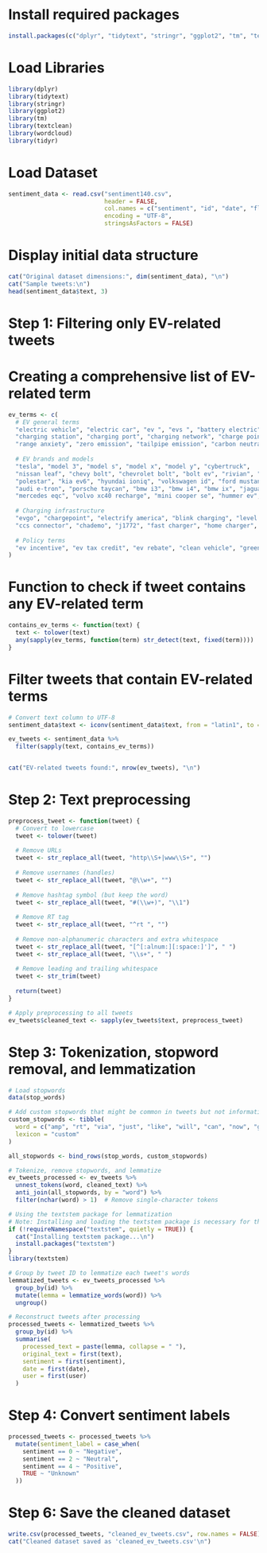 


# Install required packages 
```r
install.packages(c("dplyr", "tidytext", "stringr", "ggplot2", "tm", "textclean", "wordcloud", "tidyr"))
```

# Load Libraries
```r
library(dplyr)
library(tidytext)
library(stringr)
library(ggplot2)
library(tm)
library(textclean)
library(wordcloud)
library(tidyr)
```

# Load Dataset
```r
sentiment_data <- read.csv("sentiment140.csv", 
                           header = FALSE, 
                           col.names = c("sentiment", "id", "date", "flag", "user", "text"),
                           encoding = "UTF-8",
                           stringsAsFactors = FALSE)
```

# Display initial data structure
```r
cat("Original dataset dimensions:", dim(sentiment_data), "\n")
cat("Sample tweets:\n")
head(sentiment_data$text, 3)
```
# Step 1: Filtering only EV-related tweets
# Creating a comprehensive list of EV-related term
```r
ev_terms <- c(
  # EV general terms
  "electric vehicle", "electric car", "ev ", "evs ", "battery electric", "plugin", "plug-in",
  "charging station", "charging port", "charging network", "charge point", "supercharger",
  "range anxiety", "zero emission", "tailpipe emission", "carbon neutral", "kwh", "kilowatt hour",
  
  # EV brands and models
  "tesla", "model 3", "model s", "model x", "model y", "cybertruck", 
  "nissan leaf", "chevy bolt", "chevrolet bolt", "bolt ev", "rivian", "lucid air",
  "polestar", "kia ev6", "hyundai ioniq", "volkswagen id", "ford mustang mach", "f-150 lightning",
  "audi e-tron", "porsche taycan", "bmw i3", "bmw i4", "bmw ix", "jaguar i-pace",
  "mercedes eqc", "volvo xc40 recharge", "mini cooper se", "hummer ev",
  
  # Charging infrastructure
  "evgo", "chargepoint", "electrify america", "blink charging", "level 2 charger", "dcfc",
  "ccs connector", "chademo", "j1772", "fast charger", "home charger", "destination charger",
  
  # Policy terms
  "ev incentive", "ev tax credit", "ev rebate", "clean vehicle", "green vehicle"
)
```

# Function to check if tweet contains any EV-related term
```r
contains_ev_terms <- function(text) {
  text <- tolower(text)
  any(sapply(ev_terms, function(term) str_detect(text, fixed(term))))
}
```

# Filter tweets that contain EV-related terms
```r

# Convert text column to UTF-8
sentiment_data$text <- iconv(sentiment_data$text, from = "latin1", to = "UTF-8", sub = "")

ev_tweets <- sentiment_data %>%
  filter(sapply(text, contains_ev_terms))


cat("EV-related tweets found:", nrow(ev_tweets), "\n")
```

# Step 2: Text preprocessing
```r
preprocess_tweet <- function(tweet) {
  # Convert to lowercase
  tweet <- tolower(tweet)
  
  # Remove URLs
  tweet <- str_replace_all(tweet, "http\\S+|www\\S+", "")
  
  # Remove usernames (handles)
  tweet <- str_replace_all(tweet, "@\\w+", "")
  
  # Remove hashtag symbol (but keep the word)
  tweet <- str_replace_all(tweet, "#(\\w+)", "\\1")
  
  # Remove RT tag
  tweet <- str_replace_all(tweet, "^rt ", "")
  
  # Remove non-alphanumeric characters and extra whitespace
  tweet <- str_replace_all(tweet, "[^[:alnum:][:space:]']", " ")
  tweet <- str_replace_all(tweet, "\\s+", " ")
  
  # Remove leading and trailing whitespace
  tweet <- str_trim(tweet)
  
  return(tweet)
}

# Apply preprocessing to all tweets
ev_tweets$cleaned_text <- sapply(ev_tweets$text, preprocess_tweet)
```

# Step 3: Tokenization, stopword removal, and lemmatization
```r
# Load stopwords
data(stop_words)

# Add custom stopwords that might be common in tweets but not informative
custom_stopwords <- tibble(
  word = c("amp", "rt", "via", "just", "like", "will", "can", "now", "get", "got", "one", "im", "say", "said", "today", "day", "dont"),
  lexicon = "custom"
)

all_stopwords <- bind_rows(stop_words, custom_stopwords)

# Tokenize, remove stopwords, and lemmatize
ev_tweets_processed <- ev_tweets %>%
  unnest_tokens(word, cleaned_text) %>%
  anti_join(all_stopwords, by = "word") %>%
  filter(nchar(word) > 1)  # Remove single-character tokens

# Using the textstem package for lemmatization
# Note: Installing and loading the textstem package is necessary for this step
if (!requireNamespace("textstem", quietly = TRUE)) {
  cat("Installing textstem package...\n")
  install.packages("textstem")
}
library(textstem)

# Group by tweet ID to lemmatize each tweet's words
lemmatized_tweets <- ev_tweets_processed %>%
  group_by(id) %>%
  mutate(lemma = lemmatize_words(word)) %>%
  ungroup()

# Reconstruct tweets after processing
processed_tweets <- lemmatized_tweets %>%
  group_by(id) %>%
  summarise(
    processed_text = paste(lemma, collapse = " "),
    original_text = first(text),
    sentiment = first(sentiment),
    date = first(date),
    user = first(user)
  )
```
# Step 4: Convert sentiment labels
```r
processed_tweets <- processed_tweets %>%
  mutate(sentiment_label = case_when(
    sentiment == 0 ~ "Negative",
    sentiment == 2 ~ "Neutral",
    sentiment == 4 ~ "Positive",
    TRUE ~ "Unknown"
  ))
```

# Step 6: Save the cleaned dataset
```r
write.csv(processed_tweets, "cleaned_ev_tweets.csv", row.names = FALSE)
cat("Cleaned dataset saved as 'cleaned_ev_tweets.csv'\n")
```

